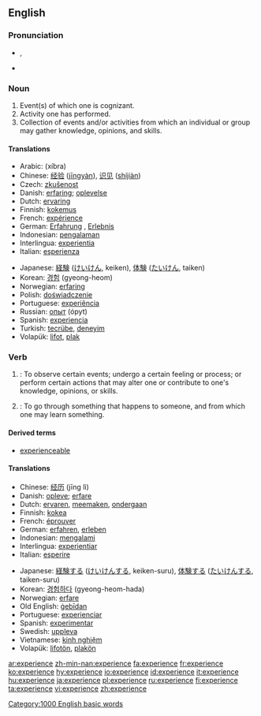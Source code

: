 {{see|expérience}}
==English==

===Pronunciation===
*{{IPA|/ɪksˈpɪɹiəns/}}, {{SAMPA|/Iks"pIr\i@ns/}}
*{{audio|en-us-experience.ogg|Audio (US)}}

===Noun===
{{en-noun}}

# Event(s) of which one is cognizant.
# Activity one has performed. 
# Collection of events and/or activities from which an individual or group may gather knowledge, opinions, and skills.

====Translations====
{{top}}
*Arabic: {{ARchar|[[خبرة]]}} (xíbra) {{f}}
*Chinese: [[经验]] ([[jingyan|jīngyàn]]), [[识见]] ([[shijian|shíjiàn]])
*Czech: [[zkušenost]] {{f}}
*Danish: [[erfaring]]; [[oplevelse]]
*Dutch: [[ervaring]] {{f}}
*Finnish: [[kokemus]]
*French: [[expérience]] {{f}}
*German: [[Erfahrung]] {{f}}, [[Erlebnis]] {{n}}
*Indonesian: [[alam|pengalaman]] 
*Interlingua: [[experientia]] 
*Italian: [[esperienza]] {{f}}
{{mid}}
*Japanese: [[経験]] ([[けいけん]], keiken), [[体験]] ([[たいけん]], taiken) 
*Korean: [[경험]] (gyeong-heom)
*Norwegian: [[erfaring]]
*Polish: [[doświadczenie]] {{n}}
*Portuguese: [[experiência]] {{f}} 
*Russian: [[опыт]] (ópyt) {{m}}
*Spanish: [[experiencia]] {{f}}
*Turkish: [[tecrübe]], [[deneyim]] 
*Volapük: [[lifot]], [[plak]]

{{bottom}}

===Verb===
{{en-verb|experienc|ing}}

# {{transitive}}: To observe certain events; undergo a certain feeling or process; or perform certain actions that may alter one or contribute  to one's knowledge, opinions, or skills.
# {{intransitive}}: To go through something that happens to someone, and from which one may learn something.

====Derived terms====
*[[experienceable]]

====Translations====
{{top}}
*Chinese: [[经历]] (jīng lì)
*Danish: [[opleve]]; [[erfare]]
*Dutch: [[ervaren]], [[meemaken]], [[ondergaan]]
*Finnish: [[kokea]]
*French: [[éprouver]]
*German: [[erfahren]], [[erleben]] 
*Indonesian: [[alam|mengalami]] 
*Interlingua: [[experientiar]] 
*Italian: [[esperire]] 
{{mid}}
*Japanese: [[経験]]する ([[けいけん]]する, keiken-suru), [[体験]]する ([[たいけん]]する, taiken-suru) 
*Korean: [[경험하다]] (gyeong-heom-hada)
*Norwegian: [[erfare]]
*Old English: [[gebidan|ġebīdan]]
*Portuguese: [[experienciar]] 
*Spanish: [[experimentar]]
*Swedish: [[uppleva]]
*Vietnamese: [[kinh nghiệm]]
*Volapük: [[lifotön]], [[plakön]]
{{bottom}}

[[Category:1000 English basic words]]

[[ar:experience]]
[[zh-min-nan:experience]]
[[fa:experience]]
[[fr:experience]]
[[ko:experience]]
[[hy:experience]]
[[io:experience]]
[[id:experience]]
[[it:experience]]
[[hu:experience]]
[[ja:experience]]
[[pl:experience]]
[[ru:experience]]
[[fi:experience]]
[[ta:experience]]
[[vi:experience]]
[[zh:experience]]